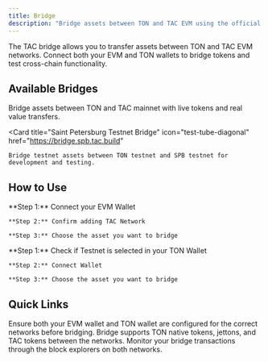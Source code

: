 ```yaml
---
title: Bridge
description: "Bridge assets between TON and TAC EVM using the official TAC bridge interface"
---
```


The TAC bridge allows you to transfer assets between TON and TAC EVM networks. Connect both your EVM and TON wallets to bridge tokens and test cross-chain functionality.

## Available Bridges

<CardGroup cols={2}>
  <Card
    title="TAC Mainnet Bridge"
    icon="blocks"
    href="https://bridge.tac.build"
  >
    Bridge assets between TON and TAC mainnet with live tokens and real value transfers.
  </Card>

  <Card
    title="Saint Petersburg Testnet Bridge"
    icon="test-tube-diagonal"
    href="https://bridge.spb.tac.build"
  >
    Bridge testnet assets between TON testnet and SPB testnet for development and testing.
  </Card>
</CardGroup>

## How to Use

<Tabs>
  <Tab title="Connect EVM Wallet">
    **Step 1:** Connect your EVM Wallet
    
    **Step 2:** Confirm adding TAC Network
    
    **Step 3:** Choose the asset you want to bridge
  </Tab>

  <Tab title="Connect TON Wallet">
    **Step 1:** Check if Testnet is selected in your TON Wallet
    
    **Step 2:** Connect Wallet
    
    **Step 3:** Choose the asset you want to bridge
  </Tab>
</Tabs>

## Quick Links

<AccordionGroup>
  <Accordion title="Wallet Setup" icon="wallet">
    Ensure both your EVM wallet and TON wallet are configured for the correct networks before bridging.
  </Accordion>

<Accordion title="Asset Support" icon="coins">
  Bridge supports TON native tokens, jettons, and TAC tokens between the
  networks.
</Accordion>

  <Accordion title="Transaction Tracking" icon="search">
    Monitor your bridge transactions through the block explorers on both networks.
  </Accordion>
</AccordionGroup>
